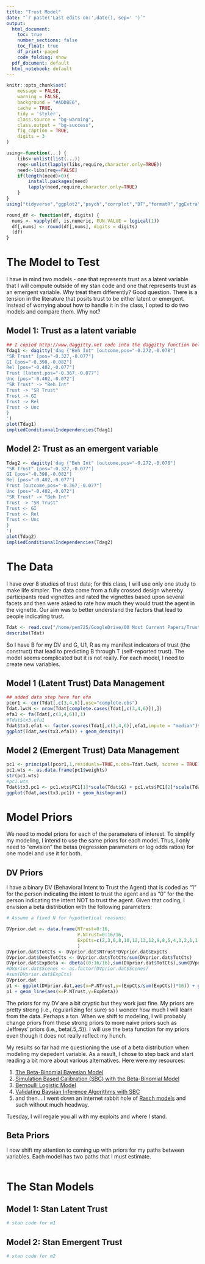 ```yaml
---
title: "Trust Model"
date: "`r paste('Last edits on:',date(), sep=' ')`"
output: 
  html_document:
    toc: true
    number_sections: false
    toc_float: true
    df_print: paged
    code_folding: show
  pdf_document: default
  html_notebook: default
---
```


```r
knitr::opts_chunk$set(
	message = FALSE,
	warning = FALSE,
	background = "#ADD8E6",
	cache = TRUE,
	tidy = 'styler',
	class.source = "bg-warning",
	class.output = "bg-success",
	fig_caption = TRUE,
	digits = 3
)
```

```r
using<-function(...) {
    libs<-unlist(list(...))
    req<-unlist(lapply(libs,require,character.only=TRUE))
    need<-libs[req==FALSE]
    if(length(need)>0){ 
        install.packages(need)
        lapply(need,require,character.only=TRUE)
    }
}
using("tidyverse","ggplot2","psych","corrplot","DT","formatR","ggExtra","car","rethinking","rstan","dagitty")

round_df <- function(df, digits) {
  nums <- vapply(df, is.numeric, FUN.VALUE = logical(1))
  df[,nums] <- round(df[,nums], digits = digits)
  (df)
}
```

# The Model to Test

I have in mind two models - one that represents trust as a latent variable that I will compute outside of my stan code and one that represents trust as an emergent variable.  Why treat them differently?  Good question.  There is a tension in the literature that posits trust to be either latent or emergent.  Instead of worrying about how to handle it in the class, I opted to do two models and compare them.  Why not?

## Model 1:  Trust as a latent variable

```r
## I copied http://www.daggitty.net code into the daggitty function below
Tdag1 <- dagitty('dag {"Beh Int" [outcome,pos="-0.272,-0.078"]
"SR Trust" [pos="-0.327,-0.077"]
GI [pos="-0.398,-0.082"]
Rel [pos="-0.402,-0.077"]
Trust [latent,pos="-0.367,-0.077"]
Unc [pos="-0.402,-0.072"]
"SR Trust" -> "Beh Int"
Trust -> "SR Trust"
Trust -> GI
Trust -> Rel
Trust -> Unc
}
')
plot(Tdag1)
impliedConditionalIndependencies(Tdag1)
```

## Model 2: Trust as an emergent variable

```r
Tdag2 <- dagitty('dag {"Beh Int" [outcome,pos="-0.272,-0.078"]
"SR Trust" [pos="-0.327,-0.077"]
GI [pos="-0.398,-0.082"]
Rel [pos="-0.402,-0.077"]
Trust [outcome,pos="-0.367,-0.077"]
Unc [pos="-0.402,-0.072"]
"SR Trust" -> "Beh Int"
Trust -> "SR Trust"
Trust <- GI
Trust <- Rel
Trust <- Unc
}
')
plot(Tdag2)
impliedConditionalIndependencies(Tdag2)
```

# The Data

I have over 8 studies of trust data; for this class, I will use only one study to make life simpler.  The data come from a fully crossed design whereby participants read vignettes and rated the vignettes based upon several facets and then were asked to rate how much they would trust the agent in the vignette.  Our aim was to better understand the factors that lead to people indicating trust.  

```r
Tdat <- read.csv("/home/pem725/GoogleDrive/00 Most Current Papers/Trust - MRES New Model/Data/dat5alll.csv",header=T)[,-1]
describe(Tdat)
```

So I have B for my DV and G, U1, R as my manifest indicators of trust (the construct) that lead to predicting B through T (self-reported trust).  The model seems complicated but it is not really.  For each model, I need to create new variables.

## Model 1 (Latent Trust) Data Management

```r
## added data step here for efa
pcor1 <- cor(Tdat[,c(3,4,6)],use="complete.obs")
Tdat.lwcN <- nrow(Tdat[complete.cases(Tdat[,c(3,4,6)]),])
efa1 <- fa(Tdat[,c(3,4,6)],1)
#Tdat$tx3.efa1
Tdat$tx3.efa1 <- factor.scores(Tdat[,c(3,4,6)],efa1,impute = "median")$scores
ggplot(Tdat,aes(tx3.efa1)) + geom_density()
```

## Model 2 (Emergent Trust) Data Management

```r

pc1 <- principal(pcor1,1,residuals=TRUE,n.obs=Tdat.lwcN, scores = TRUE)
pc1.wts <- as.data.frame(pc1$weights)
str(pc1.wts)
#pc1.wts
Tdat$tx3.pc1 <- pc1.wts$PC1[1]*scale(Tdat$G) + pc1.wts$PC1[2]*scale(Tdat$U1) + pc1.wts$PC1[3]*scale(Tdat$R)
ggplot(Tdat,aes(tx3.pc1)) + geom_histogram()

```

# Model Priors

We need to model priors for each of the parameters of interest.  To simplify my modeling, I intend to use the same priors for each model.  Thus, I only need to "envision" the betas (regression parameters or log odds ratios) for one model and use it for both.  



## DV Priors

I have a binary DV (Behavioral Intent to Trust the Agent) that is coded as "1" for the person indicating the intent to trust the agent and as "0" for the the person indicating the intent NOT to trust the agent.  Given that coding, I envision a beta distribution with the following parameters:

```r
# Assume a fixed N for hypothetical reasons:

DVprior.dat <- data.frame(NTrust=0:16,
                          P.NTrust=0:16/16,
                          ExpCts=c(2,3,6,8,10,12,13,12,9,8,5,4,3,2,1,1,1)
                          )
DVprior.dat$TotCts <- DVprior.dat$NTrust*DVprior.dat$ExpCts
DVprior.dat$DensTotCts <- DVprior.dat$TotCts/sum(DVprior.dat$TotCts)
DVprior.dat$ExpBeta <- dbeta((0:16/16),sum(DVprior.dat$TotCts),sum(DVprior.dat$ExpCts)*16 - sum(DVprior.dat$TotCts))
#DVprior.dat$Scenes <- as.factor(DVprior.dat$Scenes)
#sum(DVprior.dat$ExpCts)
DVprior.dat
p1 <- ggplot(DVprior.dat,aes(x=P.NTrust,y=(ExpCts/sum(ExpCts))*16)) + geom_point()
p1 + geom_line(aes(x=P.NTrust,y=ExpBeta))
```

The priors for my DV are a bit cryptic but they work just fine.  My priors are pretty strong (i.e., regularlizing for sure) so I wonder how much I will learn from the data.  Perhaps a ton.  When we shift to modeling, I will probably change priors from these strong priors to more naive priors such as Jeffreys' priors (i.e., beta(.5,.5)).  I will use the beta function for my priors even though it does not really reflect my hunch.  

My results so far had me questioning the use of a beta distribution when modeling my depedent variable.  As a result, I chose to step back and start reading a bit more about various alternatives.  Here were my resources:

1. [The Beta-Binomial Bayesian Model](https://www.bayesrulesbook.com/chapter-3.html)
2. [Simulation Based Calibration (SBC) with the Beta-Binomial Model](https://cran.r-project.org/web/packages/rstan/vignettes/SBC.html)
3. [Bernoulli Logistic Model](https://discourse.mc-stan.org/t/assessing-priors-for-bernoulli-logistic-model/14864)
4. [Validating Baysian Inference Algorithms with SBC](https://arxiv.org/pdf/1804.06788.pdf)
5. and then....I went down an internet rabbit hole of [Rasch models](https://mc-stan.org/docs/2_29/stan-users-guide/item-response-models.html) and such without much headway.

Tuesday, I will regale you all with my exploits and where I stand.

## Beta Priors

I now shift my attention to coming up with priors for my paths between variables.  Each model has two paths that I must estimate.  

```r

```


# The Stan Models

## Model 1: Stan Latent Trust

```r
# stan code for m1
```

## Model 2: Stan Emergent Trust

```r
# stan code for m2
```

